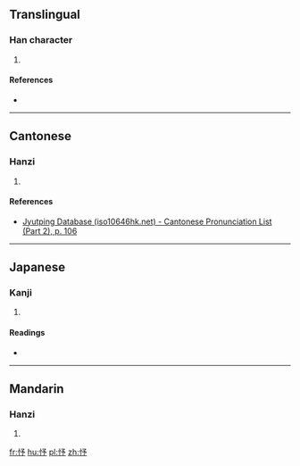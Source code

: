 ==Translingual==

===Han character===
{{Han char|rn=61|rad=心|as=04|sn=7|four=|canj=PNIN,XPNIN|ids=⿰忄予}}

# {{defn|Han|sort=心04}}

====References====
* {{Han ref|kx=0378.020|dkj=10371|dj=0706.020|hdz=42279.040|uh=5FEC|ud=24556}}

----

==Cantonese==

===Hanzi===
{{yue-hanzi|jyut=[[jyu6]]|y=yu6}}

# {{defn|lang=yue|sort=心04}}

====References====
* [http://www.iso10646hk.net/jp/document/download.jsp Jyutping Database (iso10646hk.net) - Cantonese Pronunciation List (Part 2), p. 106]

----

==Japanese==

===Kanji===
{{ja-kanji|grade=|rs=心04}}

# {{defn|lang=ja|sort=心04}}

====Readings====
* {{ja-readings|on=[[よ]] (yo), [[しょ]] (sho)|kun=[[あらかじめ]] (arakajime), [[やすんずる]] (yasunzuru)}}

----

==Mandarin==

===Hanzi===
{{cmn-hanzi|pin=[[yù]] ([[yu4]])|wg=yü<sup>4</sup>}}

# {{defn|lang=cmn|sort=心04}}

[[fr:忬]]
[[hu:忬]]
[[pl:忬]]
[[zh:忬]]